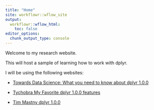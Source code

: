 ```yaml
---
title: "Home"
site: workflowr::wflow_site
output:
  workflowr::wflow_html:
    toc: false
editor_options:
  chunk_output_type: console
---
```


Welcome to my research website.

This will host a sample of learning how to work with dplyr.

I will be using the following websites:

-   [Towards Data Science: What you need to know about dplyr 1.0.0](01_tds_need-to-know-dplyr.html)

-   [Tychobra My Favorite dplyr 1.0.0 features](02_tychobra_favorite-features-dplyr.html)

-   [Tim Mastny dplyr 1.0.0](03_tim_dplyr-100.html)
